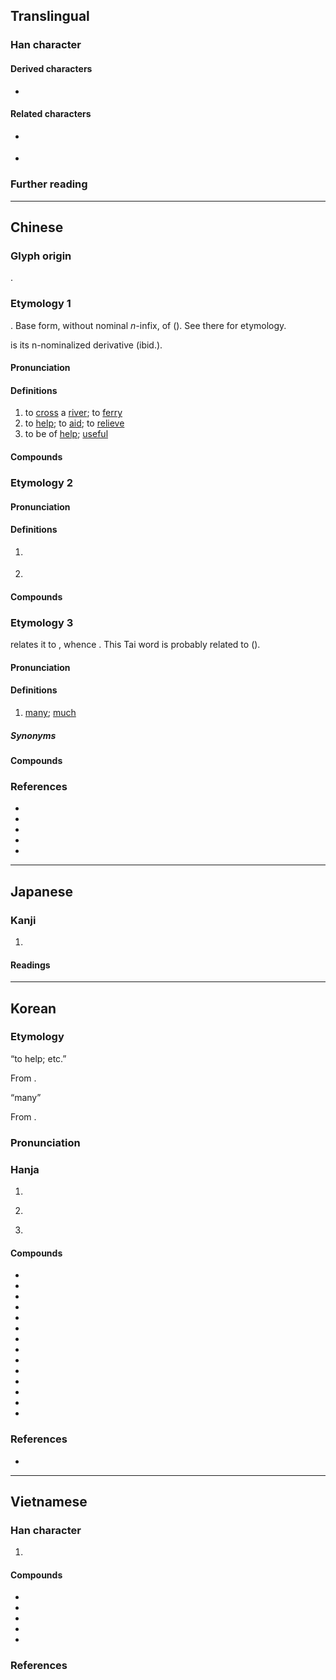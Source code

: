 {{also|济|済}}
{{character info}}
==Translingual==
{{Han simplified forms|濟|済|济}}

===Han character===
{{Han char|rn=85|rad=水|as=14|sn=17|four=30123|canj=EYX|ids=⿰氵齊}}

====Derived characters====
* {{l|mul|𫬵}}

====Related characters====
* {{l|mul|済}} {{q|Japanese [[shinjitai]]}}
* {{l|mul|济}} {{q|[[Simplified Chinese]]}}

===Further reading===
{{Han ref|kx=0656.010|dkj=18498|dj=1066.090|hdz=31771.120|uh=6FDF}}

----

==Chinese==
{{zh-forms|s=济|alt=済,㴉,𣳵,𣸓,𣺴,𤀮}}

===Glyph origin===
{{Han etym}}
{{Han compound|水|齊|t1=water|c1=s|c2=p|ls=psc}}.

===Etymology 1===
{{der|zh|aav|-}}. Base form, without nominal ''n-''infix, of {{och-l|西|tr=*snə̂i}} ({{zh-ref|Schuessler, 2007}}). See there for etymology.

{{och-l|津}} is its n-nominalized derivative (ibid.).

====Pronunciation====
{{zh-pron
|m=jì
|c=zai3
|h=pfs=chi
|md=cá̤
|mn=ml,jj,tw:chè
|mn-t=zi3
|w=2ji
|mc=2
|oc=4+5,2
|cat=v
}}

====Definitions====
{{zh-hanzi}}

# to [[cross#Verb|cross]] a [[river]]; to [[ferry#Verb|ferry]]
# to [[help#Verb|help]]; to [[aid#Verb|aid]]; to [[relieve]]
# to be of [[help]]; [[useful]]

====Compounds====
{{zh-der|不存不濟|不存濟|不濟|不濟事|不經濟|不良事濟|不通濟|以水濟水|伯濟國|俵濟|假公濟私|公私兩濟|共濟一堂|兼濟|剛柔並濟|剛柔相濟|力濟九區|功濟宇內|劫富濟貧|匡俗濟時|匡時濟世|匡時濟俗|匡濟|匡濟之才|博愛濟群|博施濟眾|博濟醫院|史瓦濟蘭同惡相濟|同舟共濟|同舟而濟|同船濟水|周濟|命運兩濟|和衷共濟|失業救濟|存濟|安濟坊|寬猛相濟|幹濟|康濟|康濟錄|得濟|恩威並濟|慈濟大學|懸壺濟世|才能幹濟|扶傾濟弱|扶危濟困|拔刀相濟|拔濟|拔濟火宅|拯溺濟危|振貧濟乏|捐軀濟難|接濟|撥亂濟危|撥亂濟時|救濟|救濟金|救濟院|文武兼濟|斐濟|方濟谷派|於事無濟|時運不濟|普濟寺|普濟眾生|普濟群生|本事不濟|永濟渠|津濟|濟世|濟世之才|濟世匡時|濟世安人|濟世安民|濟世安邦|濟世愛民|濟世救人|濟世經邦|濟事|濟人|濟人利物|濟公傳|濟公活佛|濟助|濟勝之具|濟困扶危|濟寒賑貧|濟度|濟弱扶傾|濟弱扶危|濟弱鋤強|濟急|濟惠|濟惡|濟拔|濟時拯世|濟時行道|濟河焚舟|濟渡|濟生|濟美|濟苦憐貧|濟貧|濟貧拔苦|濟顛|災害救濟|無存濟|無濟於事|無濟無主|爛不濟|痊濟|百濟|相濟|社會救濟|經世濟民|經國濟民|經濟|經綸濟世|緩不濟急|緩急相濟|自力救濟|蔣濟|行政救濟|表裡相濟|賑濟|賑窮濟乏|賙濟|通濟渠|道濟|道濟天下|開濟|難存濟|額濟納河|額爾濟斯河|養濟|養濟院|首尾共濟|鳳毛濟美|濟州|低碳經濟|同濟}}

===Etymology 2===

====Pronunciation====
{{zh-pron
|m=jǐ
|c=zai2
|h=pfs=
|md=
|mn=ché/ml:chè
|w=
|mc=1
|oc=1+2+3,1
|cat=pn
}}

====Definitions====
{{zh-hanzi}}

# {{zh-div|水}} {{w|Ji River}}
# {{zh-used in|濟濟|[[horde]] of [[people]]; [[multitude]]}}

====Compounds====
{{zh-der|fold=1|人才濟濟|濟南|濟寧|濟楚|濟水|濟濟|濟濟一堂|濟濟多士|濟濟彬彬|濟濟鏘鏘|衣冠濟楚|衣冠濟濟|蹡蹡濟濟}}

===Etymology 3===
{{zh-forms|s=济|alt=多,㩼-chiefly Teochew,穧,侈,儕,価,眾,嚌,𧪇,䜞,諸}}
{{zh-ref|Yue-Hashimoto (1976)}} relates it to {{cog|tai-pro|*ʰlaːjᴬ||many; much}}, whence {{cog|za|lai}}. This Tai word is probably related to {{och-l|多}} ({{zh-ref|Schuessler, 2007}}).

====Pronunciation====
{{zh-pron
|mb=cāi
|md=sâ̤
|mn=xm,qz,jj,tp,lk,km,mg,hc,ph,sg:chōe/zz,kh,tn,yl,tc:chē/lk:chǒe/sx:chēre
|mn-t=zoi7
|cat=a
}}

====Definitions====
{{zh-hanzi}}

# {{lb|zh|Min}} [[many]]; [[much]]

=====Synonyms=====
{{zh-dial|多}}

====Compounds====
{{zh-der|fold=1|上濟|偌濟:gōa-chē|濟少|濟濟|濟話|濟彌滿}}

===References===
* {{R:yue:Hanzi}}
* {{R:twedu|A02354}}
* {{thcwda|305}}
* {{thcwd|12239}}
* {{cite-web
|author=劉建仁
|authorlink=
|date=2012-04-29
|url=https://taiwanlanguage.wordpress.com/2012/01/09/%e6%bf%9f%e2%80%a2%e5%a4%9a%ef%bc%88tse%e2%8a%a6%ef%bc%8ftsue%e2%8a%a6%ef%bc%89%e2%94%80%e2%94%80%e5%a4%9a/
|title=濟•多（tse⊦／tsue⊦）──多
|work=台灣話的語源與理據
|lang=zh
|accessdate=2016-08-21
}}

----

==Japanese==
{{ja-kanji forms|済|濟}}

===Kanji===
{{ja-kanji|grade=|rs=水14|shin=済}}

# {{ja-kyujitai spelling of|済}}

====Readings====
{{ja-readings
|goon=さい
|kanon=せい
|kun=す-む
}}

----

==Korean==

===Etymology===
; “to help; etc.”
From {{der|ko|ltc|sort=제|-}} {{ltc-l|濟|id=2}}. 
{{hanja-ety
|dk={{hanja-dongguk|졩〮|cyéy|i=y}}
|m={{hanja-hunmong|졔〯|cyěy|雜語#하32A}}
|mh=[[거느리다|거느〮릴〯]] 졔〯 / [[건나다|건널〮]] 졔〯
|em={{hanja-juhae|졔|cyey}}
|emun=[[건너다|건널]] 졔
}}
; “many”
From {{der|ko|ltc|sort=제|-}} {{ltc-l|濟|id=1}}.
{{hanja-ety
|dk={{hanja-dongguk|졩〯|cyěy|i=y}}
|em={{hanja-juhae|졔|cyey}}
|emun=[[성하다|셩ᄒᆞᆯ]] 졔
}}

===Pronunciation===
{{ko-hanja-pron|제|l=y}}

===Hanja===
{{ko-hanja-search}}
{{ko-hanja|건너다|건널|제}}

# {{hanja form of|제|to [[help#Verb|help]]; to [[aid#Verb|aid]]; to [[relieve]]}}
# {{lb|ko|literary}} {{hanja form of|제|to [[cross#Verb|cross]] a [[river]]}}
# {{lb|ko|literary}} {{hanja form of|제|[[many]]}}
#:{{uxi|ko|'''제제''' ('''濟濟''')|tr='''jeje'''|{{q|of people}} '''many'''}}

====Compounds====
{{der-top3|Compounds}}
* {{ko-l|제도|濟度}}
* {{ko-l|제민|濟民}}
* {{ko-l|제빈|濟貧}}
* {{ko-l|제생|濟生}}
* {{ko-l|제세|濟世}}
* {{ko-l|제제|濟濟}}
* {{ko-l|^제주|濟州}}
* {{ko-l|제중|濟衆}}
* {{ko-l|제화|濟化}}
* {{ko-l|개제|皆濟}}
* {{ko-l|경제|經濟}}
* {{ko-l|광제|廣濟}}
* {{ko-l|구제|救濟}}
* {{ko-l|^백제|百濟}}
{{der-bottom}}

===References===
* {{R:hanjadoc|6509}}

----

==Vietnamese==

===Han character===
{{vi-readings|rs=水14
|hanviet=tế-tdcntd;gdhn;bonet;genibrel
|phienthiet=子禮 tử lễ
|nom=tế-tdcntd;bonet;taberd
}}

# {{han tu form of|tế|to [[help#Verb|help]]; to [[aid#Verb|aid]]; to [[relieve]]}}

====Compounds====
{{der-top3|Compounds}}
* {{vi-l|濟州|Tế Châu}}
* {{vi-l|百濟|Bách Tế}}
* {{vi-l|救濟|cứu tế}}
* {{vi-l|經濟|kinh tế}}
* {{vi-l|醫濟|y tế}}
{{der-bottom}}

===References===
<references/>
